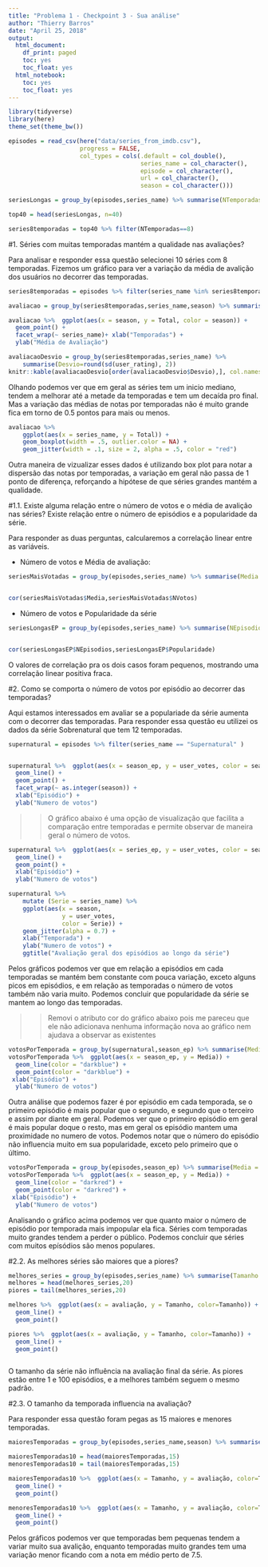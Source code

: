 ```yaml
---
title: "Problema 1 - Checkpoint 3 - Sua análise"
author: "Thierry Barros"
date: "April 25, 2018"
output:
  html_document:
    df_print: paged
    toc: yes
    toc_float: yes
  html_notebook:
    toc: yes
    toc_float: yes
---
```


```r
library(tidyverse)
library(here)
theme_set(theme_bw())
```



```r
episodes = read_csv(here("data/series_from_imdb.csv"), 
                    progress = FALSE,
                    col_types = cols(.default = col_double(), 
                                     series_name = col_character(), 
                                     episode = col_character(), 
                                     url = col_character(),
                                     season = col_character())) 

seriesLongas = group_by(episodes,series_name) %>% summarise(NTemporadas=n_distinct(season)) %>% arrange(desc(NTemporadas))

top40 = head(seriesLongas, n=40)

series8temporadas = top40 %>% filter(NTemporadas==8)
```
#1. Séries com muitas temporadas mantém a qualidade nas avaliações?
  
  Para analisar e responder essa questão selecionei 10 séries com 8 temporadas. Fizemos um gráfico para ver a variação da média de avalição dos usuários no decorrer das temporadas.
  
```r
series8temporadas = episodes %>% filter(series_name %in% series8temporadas$series_name )

avaliacao = group_by(series8temporadas,series_name,season) %>% summarise(Total=mean(user_rating)) %>% arrange(desc(season))

avaliacao %>%  ggplot(aes(x = season, y = Total, color = season)) + 
  geom_point() +
  facet_wrap(~ series_name)+ xlab("Temporadas") +
  ylab("Média de Avaliação")

avaliacaoDesvio = group_by(series8temporadas,series_name) %>% 
    summarise(Desvio=round(sd(user_rating), 2)) 
knitr::kable(avaliacaoDesvio[order(avaliacaoDesvio$Desvio),], col.names = c("Série", "Desvio Padrão"))
```

  Olhando podemos ver que em geral as séries tem um inicio mediano, tendem a melhorar até a metade da temporadas e tem um decaída pro final. Mas a variação das médias de notas por temporadas não é muito grande fica em torno de 0.5 pontos para mais ou menos.

```r
avaliacao %>% 
    ggplot(aes(x = series_name, y = Total)) + 
    geom_boxplot(width = .5, outlier.color = NA) +   
    geom_jitter(width = .1, size = 2, alpha = .5, color = "red") 
```

  Outra maneira de vizualizar esses dados é utilizando box plot para notar a dispersão das notas por temporadas, a variação em geral não passa de 1 ponto de diferença, reforçando a hipótese de que séries grandes mantém a qualidade.
  
#1.1. Existe alguma relação entre o número de votos e o média de avalição nas séries? Existe relação entre o número de episódios e a popularidade da série.

Para responder as duas perguntas, calcularemos a correlação linear entre as variáveis.

* Número de votos e Média de avaliação:


```r

seriesMaisVotadas = group_by(episodes,series_name) %>% summarise(Media = mean(user_rating),NVotos=sum(user_votes)) %>% arrange(desc(Media))


cor(seriesMaisVotadas$Media,seriesMaisVotadas$NVotos)
```

* Número de votos e Popularidade da série
```r
seriesLongasEP = group_by(episodes,series_name) %>% summarise(NEpisodios=n(),Popularidade = sum(user_votes)) %>% arrange(desc(NEpisodios))


cor(seriesLongasEP$NEpisodios,seriesLongasEP$Popularidade)
```

O valores de correlação pra os dois casos foram pequenos, mostrando uma correlação linear positiva fraca.


#2. Como se comporta o número de votos por episódio ao decorrer das temporadas?

  Aqui estamos interessados em avaliar se a populariade da série aumenta com o decorrer das temporadas.
  Para responder essa questão eu utilizei os dados da série Sobrenatural que tem 12 temporadas.

```r
supernatural = episodes %>% filter(series_name == "Supernatural" )


supernatural %>%  ggplot(aes(x = season_ep, y = user_votes, color = season)) + 
  geom_line() + 
  geom_point() +
  facet_wrap(~ as.integer(season)) + 
  xlab("Episódio") +
  ylab("Numero de votos")
```

>> O gráfico abaixo é uma opção de visualização que facilita a comparação entre temporadas e permite observar de maneira geral o número de votos.

```r
supernatural %>%  ggplot(aes(x = series_ep, y = user_votes, color = season)) + 
  geom_line() + 
  geom_point() +
  xlab("Episódio") +
  ylab("Numero de votos") 
```


```r
supernatural %>% 
    mutate (Serie = series_name) %>% 
    ggplot(aes(x = season, 
               y = user_votes, 
               color = Serie)) +
    geom_jitter(alpha = 0.7) +
    xlab("Temporada") +
    ylab("Numero de votos") +
    ggtitle("Avaliação geral dos episódios ao longo da série")
```


  Pelos gráficos podemos ver que em relação a episódios em cada temporadas se mantém bem constante com pouca variação, exceto alguns picos em episódios, e em relação as temporadas o número de votos também não varia muito. Podemos concluir que popularidade da série se mantem ao longo das temporadas.

>> Removi o atributo cor do gráfico abaixo pois me pareceu que ele não adicionava nenhuma informação nova ao gráfico nem ajudava a observar as existentes

```r
votosPorTemporada = group_by(supernatural,season_ep) %>% summarise(Media = mean(user_votes)) %>% arrange(desc(Media))
votosPorTemporada %>%  ggplot(aes(x = season_ep, y = Media)) + 
  geom_line(color = "darkblue") + 
  geom_point(color = "darkblue") +
 xlab("Episódio") +
  ylab("Numero de votos")
```

  Outra análise que podemos fazer é por episódio em cada temporada, se o primeiro episódio é mais popular que o segundo, e segundo que o terceiro e assim por diante em geral. Podemos ver que o primeiro episódio em geral é mais popular doque o resto, mas em geral os episódio mantem uma proximidade no numero de votos. Podemos notar que o número do episódio não influencia muito em sua popularidade, exceto pelo primeiro que o último.

```r
votosPorTemporada = group_by(episodes,season_ep) %>% summarise(Media = mean(user_votes)) %>% arrange(desc(Media))
votosPorTemporada %>%  ggplot(aes(x = season_ep, y = Media)) + 
  geom_line(color = "darkred") + 
  geom_point(color = "darkred") +
 xlab("Episódio") +
  ylab("Numero de votos")
```

  Analisando o gráfico acima podemos ver que quanto maior o número de episódio por temporada mais impopular ela fica. Séries com temporadas muito grandes tendem a perder o público. Podemos concluir que séries com muitos epísódios são menos populares.

#2.2. As melhores séries são maiores que a piores?

```r
melhores_series = group_by(episodes,series_name) %>% summarise(Tamanho = n(),avaliação = mean(user_rating)) %>% arrange(desc(avaliação))
melhores = head(melhores_series,20)
piores = tail(melhores_series,20)

melhores %>%  ggplot(aes(x = avaliação, y = Tamanho, color=Tamanho)) + 
  geom_line() + 
  geom_point() 

piores %>%  ggplot(aes(x = avaliação, y = Tamanho, color=Tamanho)) + 
  geom_line() + 
  geom_point() 



```

  O tamanho da série não influência na avaliação final da série. As piores estão entre 1 e 100 episódios, e a melhores também seguem o mesmo padrão.
  
#2.3. O tamanho da temporada influencia na avaliação?

  Para responder essa questão foram pegas as 15 maiores e menores temporadas.
```r
maioresTemporadas = group_by(episodes,series_name,season) %>% summarise(Tamanho = n(),avaliação = mean(user_rating)) %>% arrange(desc(Tamanho))

maioresTemporadas10 = head(maioresTemporadas,15)
menoresTemporadas10 = tail(maioresTemporadas,15)

maioresTemporadas10 %>%  ggplot(aes(x = Tamanho, y = avaliação, color=Tamanho)) + 
  geom_line() + 
  geom_point() 

menoresTemporadas10 %>%  ggplot(aes(x = Tamanho, y = avaliação, color=Tamanho)) + 
  geom_line() + 
  geom_point() 

```

  Pelos gráficos podemos ver que temporadas bem pequenas tendem a variar muito sua avalição, enquanto temporadas muito grandes tem uma variação menor ficando com a nota em médio perto de 7.5.


